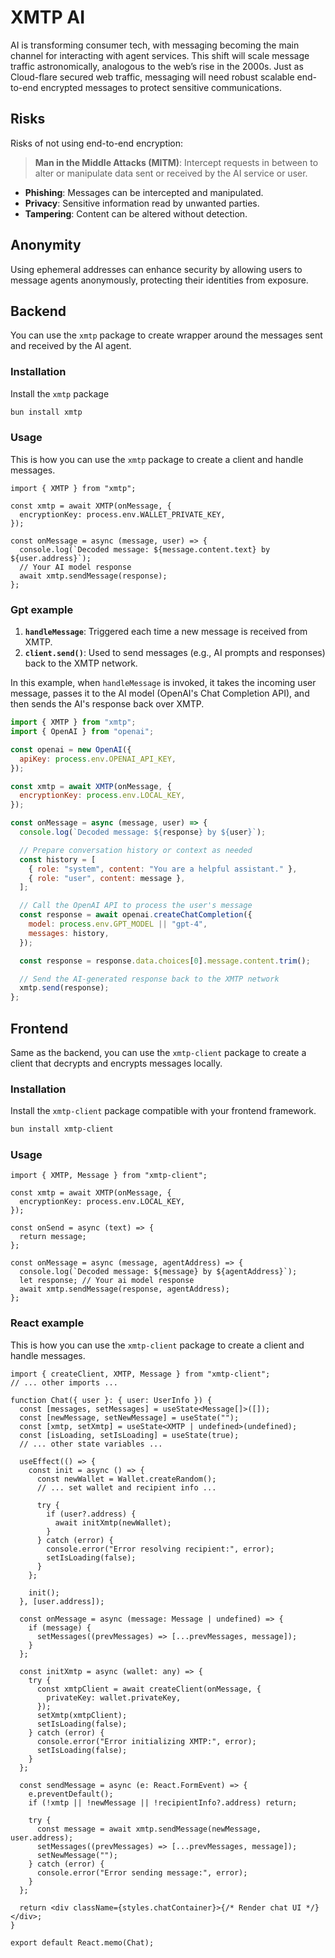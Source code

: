 # XMTP AI

AI is transforming consumer tech, with messaging becoming the main channel for interacting with agent services. This shift will scale message traffic astronomically, analogous to the web’s rise in the 2000s. Just as Cloud-flare secured web traffic, messaging will need robust scalable end-to-end encrypted messages to protect sensitive communications.

## Risks

Risks of not using end-to-end encryption:

> **Man in the Middle Attacks (MITM)**: Intercept requests in between to alter or manipulate data sent or received by the AI service or user.

- **Phishing**: Messages can be intercepted and manipulated.
- **Privacy**: Sensitive information read by unwanted parties.
- **Tampering**: Content can be altered without detection.

## Anonymity

Using ephemeral addresses can enhance security by allowing users to message agents anonymously, protecting their identities from exposure.

## Backend

You can use the `xmtp` package to create wrapper around the messages sent and received by the AI agent.

### Installation

Install the `xmtp` package

```bash [cmd]
bun install xmtp
```

### Usage

This is how you can use the `xmtp` package to create a client and handle messages.

```tsx
import { XMTP } from "xmtp";

const xmtp = await XMTP(onMessage, {
  encryptionKey: process.env.WALLET_PRIVATE_KEY,
});

const onMessage = async (message, user) => {
  console.log(`Decoded message: ${message.content.text} by ${user.address}`);
  // Your AI model response
  await xmtp.sendMessage(response);
};
```

### Gpt example

1. **`handleMessage`**: Triggered each time a new message is received from XMTP.
2. **`client.send()`**: Used to send messages (e.g., AI prompts and responses) back to the XMTP network.

In this example, when `handleMessage` is invoked, it takes the incoming user message, passes it to the AI model (OpenAI's Chat Completion API), and then sends the AI's response back over XMTP.

```javascript
import { XMTP } from "xmtp";
import { OpenAI } from "openai";

const openai = new OpenAI({
  apiKey: process.env.OPENAI_API_KEY,
});

const xmtp = await XMTP(onMessage, {
  encryptionKey: process.env.LOCAL_KEY,
});

const onMessage = async (message, user) => {
  console.log(`Decoded message: ${response} by ${user}`);

  // Prepare conversation history or context as needed
  const history = [
    { role: "system", content: "You are a helpful assistant." },
    { role: "user", content: message },
  ];

  // Call the OpenAI API to process the user's message
  const response = await openai.createChatCompletion({
    model: process.env.GPT_MODEL || "gpt-4",
    messages: history,
  });

  const response = response.data.choices[0].message.content.trim();

  // Send the AI-generated response back to the XMTP network
  xmtp.send(response);
};
```

## Frontend

Same as the backend, you can use the `xmtp-client` package to create a client that decrypts and encrypts messages locally.

### Installation

Install the `xmtp-client` package compatible with your frontend framework.

```bash [cmd]
bun install xmtp-client
```

### Usage

```tsx
import { XMTP, Message } from "xmtp-client";

const xmtp = await XMTP(onMessage, {
  encryptionKey: process.env.LOCAL_KEY,
});

const onSend = async (text) => {
  return message;
};

const onMessage = async (message, agentAddress) => {
  console.log(`Decoded message: ${message} by ${agentAddress}`);
  let response; // Your ai model response
  await xmtp.sendMessage(response, agentAddress);
};
```

### React example

This is how you can use the `xmtp-client` package to create a client and handle messages.

```tsx
import { createClient, XMTP, Message } from "xmtp-client";
// ... other imports ...

function Chat({ user }: { user: UserInfo }) {
  const [messages, setMessages] = useState<Message[]>([]);
  const [newMessage, setNewMessage] = useState("");
  const [xmtp, setXmtp] = useState<XMTP | undefined>(undefined);
  const [isLoading, setIsLoading] = useState(true);
  // ... other state variables ...

  useEffect(() => {
    const init = async () => {
      const newWallet = Wallet.createRandom();
      // ... set wallet and recipient info ...

      try {
        if (user?.address) {
          await initXmtp(newWallet);
        }
      } catch (error) {
        console.error("Error resolving recipient:", error);
        setIsLoading(false);
      }
    };

    init();
  }, [user.address]);

  const onMessage = async (message: Message | undefined) => {
    if (message) {
      setMessages((prevMessages) => [...prevMessages, message]);
    }
  };

  const initXmtp = async (wallet: any) => {
    try {
      const xmtpClient = await createClient(onMessage, {
        privateKey: wallet.privateKey,
      });
      setXmtp(xmtpClient);
      setIsLoading(false);
    } catch (error) {
      console.error("Error initializing XMTP:", error);
      setIsLoading(false);
    }
  };

  const sendMessage = async (e: React.FormEvent) => {
    e.preventDefault();
    if (!xmtp || !newMessage || !recipientInfo?.address) return;

    try {
      const message = await xmtp.sendMessage(newMessage, user.address);
      setMessages((prevMessages) => [...prevMessages, message]);
      setNewMessage("");
    } catch (error) {
      console.error("Error sending message:", error);
    }
  };

  return <div className={styles.chatContainer}>{/* Render chat UI */}</div>;
}

export default React.memo(Chat);
```
